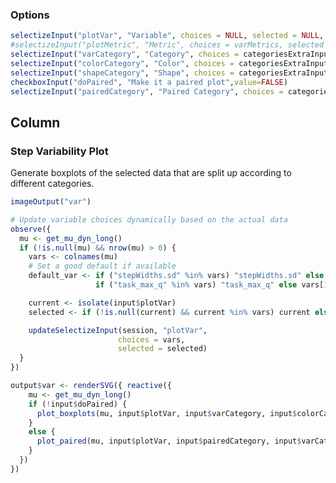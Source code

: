 ### Options

```r
selectizeInput("plotVar", "Variable", choices = NULL, selected = NULL, multiple = FALSE)
#selectizeInput("plotMetric", "Metric", choices = varMetrics, selected = varMetrics[1], multiple = FALSE)
selectizeInput("varCategory", "Category", choices = categoriesExtraInputs, selected = "VFD", multiple = TRUE)
selectizeInput("colorCategory", "Color", choices = categoriesExtraInputs, selected = "None", multiple = FALSE)
selectizeInput("shapeCategory", "Shape", choices = categoriesExtraInputs, selected = "None", multiple = FALSE)
checkboxInput("doPaired", "Make it a paired plot",value=FALSE)
selectizeInput("pairedCategory", "Paired Category", choices = categoriesExtraInputs, selected = "None", multiple = FALSE)
```

Column
--------------------------------------------

### Step Variability Plot  {data-height=2500}
Generate boxplots of the selected data that are split up according to different categories.
```r
imageOutput("var")
```

```r
# Update variable choices dynamically based on the actual data
observe({
  mu <- get_mu_dyn_long()
  if (!is.null(mu) && nrow(mu) > 0) {
    vars <- colnames(mu)
    # Set a good default if available
    default_var <- if ("stepWidths.sd" %in% vars) "stepWidths.sd" else
                   if ("task_max_q" %in% vars) "task_max_q" else vars[1]

    current <- isolate(input$plotVar)
    selected <- if (!is.null(current) && current %in% vars) current else default_var

    updateSelectizeInput(session, "plotVar",
                        choices = vars,
                        selected = selected)
  }
})

output$var <- renderSVG({ reactive({
    mu <- get_mu_dyn_long()
    if (!input$doPaired) {
      plot_boxplots(mu, input$plotVar, input$varCategory, input$colorCategory, input$shapeCategory, input$baseSize)
    }
    else {
      plot_paired(mu, input$plotVar, input$pairedCategory, input$varCategory, input$colorCategory, input$shapeCategory, input$baseSize)
    }
  })
})
```
